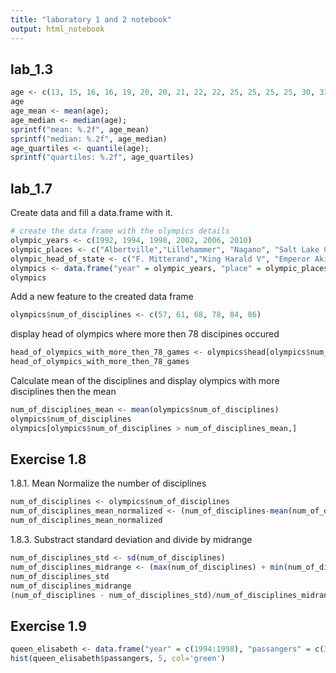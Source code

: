 ```yaml
---
title: "laboratory 1 and 2 notebook"
output: html_notebook
---
```

## lab_1.3

```r
age <- c(13, 15, 16, 16, 19, 20, 20, 21, 22, 22, 25, 25, 25, 25, 30, 33, 33, 35, 35, 35, 35, 36, 40, 45, 46, 52, 70)
age
age_mean <- mean(age);
age_median <- median(age);
sprintf("mean: %.2f", age_mean)
sprintf("median: %.2f", age_median)
age_quartiles <- quantile(age);
sprintf("quartiles: %.2f", age_quartiles)
```

## lab_1.7

Create data and fill a data.frame with it.

```r

# create the data frame with the olympics details
olympic_years <- c(1992, 1994, 1998, 2002, 2006, 2010)
olympic_places <- c("Albertville","Lillehammer", "Nagano", "Salt Lake City", "Torino", "Vancourver")
olympic_head_of_state <- c("F. Mitterand","King Harald V", "Emperor Akihito", "President G.Bush", "President C. Ciampi", "Governor General M.Jean")
olympics <- data.frame("year" = olympic_years, "place" = olympic_places, "head" = olympic_head_of_state)
olympics
```

Add a new feature to the created data frame

```r
olympics$num_of_disciplines <- c(57, 61, 68, 78, 84, 86)
```


display head of olympics where more then 78 discipines occured

```r
head_of_olympics_with_more_then_78_games <- olympics$head[olympics$num_of_disciplines>78]
head_of_olympics_with_more_then_78_games
```

Calculate mean of the disciplines and display olympics with more disciplines then the mean

```r
num_of_disciplines_mean <- mean(olympics$num_of_disciplines)
olympics$num_of_disciplines
olympics[olympics$num_of_disciplines > num_of_disciplines_mean,]
```
## Exercise 1.8
1.8.1. Mean Normalize the number of disciplines
```r
num_of_disciplines <- olympics$num_of_disciplines
num_of_disciplines_mean_normalized <- (num_of_disciplines-mean(num_of_disciplines))/100
num_of_disciplines_mean_normalized
```
1.8.3. Substract standard deviation and divide by midrange
```r
num_of_disciplines_std <- sd(num_of_disciplines)
num_of_disciplines_midrange <- (max(num_of_disciplines) + min(num_of_disciplines))/2
num_of_disciplines_std
num_of_disciplines_midrange
(num_of_disciplines - num_of_disciplines_std)/num_of_disciplines_midrange
```
## Exercise 1.9
```r
queen_elisabeth <- data.frame("year" = c(1994:1998), "passangers" = c(34567,34678,36789,38102,39024))
hist(queen_elisabeth$passangers, 5, col='green')
```